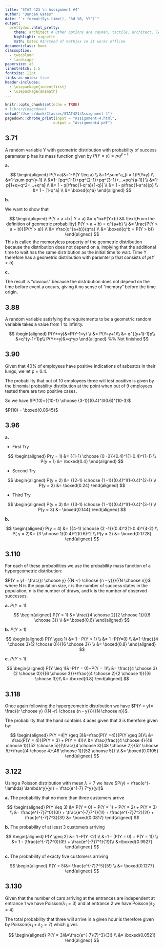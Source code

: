 ```yaml
---
title: "STAT 421 \n Assignment #4"
author: "Duncan Gates"
date: "`r format(Sys.time(), '%d %B, %Y')`"
output: 
  prettydoc::html_pretty:
    theme: architect # Other options are cayman, tactile, architect, leonids, hpstr
    highlight: vignette
    math: katex #Instead of mathjax so it works offline
documentclass: book
classoption:
  - twocolumn
  - landscape
papersize: a5
linestretch: 1.5
fontsize: 12pt
links-as-notes: true
header-includes:
  - \usepackage{indentfirst}
  - \usepackage{amsmath}
---
```


```r
knitr::opts_chunk$set(echo = TRUE)
# library(pagedown)
setwd("/Users/dunk/Classes/STAT421/Assignment 4")
pagedown::chrome_print(input = "Assignment-4.html",
                      output = "Assignment4.pdf")
```

## 3.71

A random variable Y with geometric distribution with probability of success paramater p has its mass function given by $P(Y = y) = pq^{y-1}$

**a.** 

$$
\begin{aligned}
P(Y>a)&=1-P(Y \leq a) \\
&=1-\sum^a_{i = 1}P(Y=y) \\
&=1-\sum pq^{y-1} \\
&=1- [pq^{1-1}+pq^{2-1}+pq^{3-1}+...+pq^{a-1}] \\
&=1- p[1+q+q^2+...+q^a] \\
&= 1 - p[\frac{1-q^a}{1-q}] \\
&= 1 - p\frac{1-a^a}{p} \\
&= 1 - [1-q^a] \\
&= \boxed{q^a}
\end{aligned}
$$

**b.**

We want to show that

$$
\begin{aligned}
P(Y > a +b | Y > a) &= q^b=P(Y>b) && \text{From the definition of geometric probability} P(Y > a + b) = q^{a+b} \\
&= \frac{P(Y > a + b)}{P(Y > a)} \\
&= \frac{q^{a+b}}{q^a} \\
&= \boxed{q^b = P(Y > b)}
\end{aligned}
$$
This is called the memoryless property of the geometric distribution because the distribution does not depend on a, implying that the additional time to wait has the same distribution as the initial time to wait. Time Y therefore has a geometric distribution with paramter p that consists of $p(Y>b)$.

**c.**

The result is "obvious" because the distribution does not depend on the time before event a occurs, giving it no sense of "memory" before the time origin.

## 3.88

A random variable satisfying the requirements to be a geometric random variable takes a value from 1 to infinity.

$$
\begin{aligned}
P(Y*=y)&=P(Y-1=y) \\
&= P(Y=y+1)\\
&= q^{(y+1)-1}p\\
&=q^{y-1+1}p\\
P(Y*=y)&=q^yp
\end{aligned}
%% Not finished
$$


## 3.90

Given that 40% of employees have positive indications of asbestos in their lungs, we let p = 0.4.

The probability that out of 10 employees three will test positive is given by the binomial probability distribution at the point when out of 9 employees tested there are two positive cases.

So we have $P(10)={{10-1} \choose {3-1}}(0.4)^3(0.6)^{10-3}$

$P(10) = \boxed{0.0645}$

## 3.96

**a.**

- First Try

$$
\begin{aligned}
P(y = 1) &= {{1-1} \choose {0 -0}}(0.4)^1(1-0.4)^{1-1} \\
P(y = 1) &= \boxed{0.4} 
\end{aligned}
$$

- Second Try

$$
\begin{aligned}
P(y = 2) &= {{2-1} \choose {1 -1}}(0.4)^1(1-0.4)^{2-1} \\
P(y = 2) &= \boxed{0.24} 
\end{aligned}
$$

- Third Try

$$
\begin{aligned}
P(y = 3) &= {{3-1} \choose {1 -1}}(0.4)^1(1-0.4)^{3-1} \\
P(y = 3) &= \boxed{0.144} 
\end{aligned}
$$

**b.**

$$
\begin{aligned}
P(y = 4) &= {{4-1} \choose {2 -1}}(0.4)^2(1-0.4)^{4-2} \\
P( y = 2)&= {3 \choose 1}(0.4)^2(0.6)^2 \\
P(y = 2) &= \boxed{0.1728} 
\end{aligned}
$$

## 3.110

For each of these probabilities we use the probability mass function of a hypergeometric distribution:

$P(Y = y)= \frac{{r \choose y} {{N -r} \choose {n - y}}}{{N \choose n}}$ where N is the population size, r is the number of success states in the population, n is the number of draws, and k is the number of observed successes.

**a.** $P(Y=1)$

$$
\begin{aligned}
P(Y = 1) &= \frac{{4 \choose 2}{2 \choose 1}}{{6 \choose 3}} \\
&= \boxed{0.6}
\end{aligned}
$$

**b.** $P(Y \geq 1)$

$$
\begin{aligned}
P(Y \geq 1) &= 1 - P(Y < 1) \\
&= 1 -P(Y=0) \\
&=1-\frac{{4 \choose 3}{2 \choose 0}}{{6 \choose 3}} \\
&= \boxed{0.8}
\end{aligned}
$$


**c.** $P(Y \leq 1)$

$$
\begin{aligned}
P(Y \leq 1)&=P(Y = 0)+P(Y = 1)\\
&= \frac{{4 \choose 3}{2 \choose 0}}{{6 \choose 3}}+\frac{{4 \choose 2}{2 \choose 1}}{{6 \choose 3}}\\
&= \boxed{0.8}
\end{aligned}
$$


## 3.118

Once again following the hypergeometric distribution we have $P(Y = y)= \frac{{r \choose y} {{N -r} \choose {n - y}}}{{N \choose n}}$.

The probability that the hand contains 4 aces given that 3 is therefore given by:

$$
\begin{aligned}
P(Y =4|Y \geq 3)&=\frac{P(Y =4)}{P(Y \geq 3)}\\
&= \frac{P(Y = 4)}{P(Y = 3) + P(Y = 4)}\\
&= \frac{\frac{{4 \choose 4}{48 \choose 1}}{52 \choose 5}}{\frac{{4 \choose 3}{48 \choose 2}}{52 \choose 5}+\frac{{4 \choose 4}{48 \choose 1}}{52 \choose 5}} \\
&= \boxed{0.0105}
\end{aligned}
$$


## 3.122

Using a Poisson distribution with mean $\lambda = 7$ we have $P(y) = \frac{e^{-\lambda} \lambda^y}{y!} = \frac{e^{-7} 7^y}{y!}$

**a.** The probability that no more than three customers arrive

$$
\begin{aligned}
P(Y \leq 3) &= P(Y = 0) + P(Y = 1) + P(Y = 2) + P(Y = 3) \\
&= \frac{e^{-7}7^0}{0!} + \frac{e^{-7}7^1}{1!} + \frac{e^{-7}7^2}{2!} + \frac{e^{-7}7^3}{3!}
&= \boxed{0.0817}
\end{aligned}
$$

**b.** The probability of at least 3 customers arriving

$$
\begin{aligned}
P(Y \geq 2) &= 1 -P(Y <2) \\
&=1 - (P(Y = 0) + P(Y = 1)) \\
&= 1 - (\frac{e^{-7}7^0}{0!} + \frac{e^{-7}7^1}{1!})\\
&=\boxed{0.9927}
\end{aligned}
$$

**c.** The probability of exacty five customers arriving

$$
\begin{aligned}
P(Y = 5)&= \frac{e^{-7}7^5}{5!} \\
&= \boxed{0.1277}
\end{aligned}
$$


## 3.130

Given that the number of cars arriving at the entrances are independent at entrance 1 we have $\text{Poisson}(\lambda_1=3)$ and at entrance 2 we have $\text{Poisson}(\lambda_2=4)$

The total probability that three will arrive in a given hour is therefore given by $\text{Poisson}(\lambda_1 + \lambda_2 = 7)$ which gives 

$$
\begin{aligned}
P(Y = 3)&=\frac{e^{-7}(7)^3}{3!} \\
&= \boxed{0.0521}
\end{aligned}
$$




